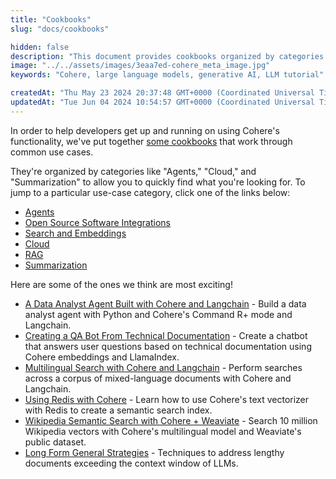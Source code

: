 ```yaml
---
title: "Cookbooks"
slug: "docs/cookbooks"

hidden: false
description: "This document provides cookbooks organized by categories like 'agents,' 'Cloud,' and 'summarization' to help developers quickly get started with Cohere's functionality, including building data analyst agents, creating QA bots, performing multilingual searches, using Redis, and more."
image: "../../assets/images/3eaa7ed-cohere_meta_image.jpg"  
keywords: "Cohere, large language models, generative AI, LLM tutorial"

createdAt: "Thu May 23 2024 20:37:48 GMT+0000 (Coordinated Universal Time)"
updatedAt: "Tue Jun 04 2024 10:54:57 GMT+0000 (Coordinated Universal Time)"
---
```

In order to help developers get up and running on using Cohere's functionality, we've put together [some cookbooks](/page/cookbooks) that work through common use cases.

They're organized by categories like "Agents," "Cloud," and "Summarization" to allow you to quickly find what you're looking for. To jump to a particular use-case category, click one of the links below:

- [Agents](/page/cookbooks#agents)
- [Open Source Software Integrations](/page/cookbooks#oss)
- [Search and Embeddings](/page/cookbooks#search)
- [Cloud](/page/cookbooks#cloud)
- [RAG](/page/cookbooks#rag)
- [Summarization](/page/cookbooks#summarization)

Here are some of the ones we think are most exciting!

- [A Data Analyst Agent Built with Cohere and Langchain](/page/data-analyst-agent) - Build a data analyst agent with Python and Cohere's Command R+ mode and Langchain.
- [Creating a QA Bot From Technical Documentation](/page/creating-a-qa-bot) - Create a chatbot that answers user questions based on technical documentation using Cohere embeddings and LlamaIndex.
- [Multilingual Search with Cohere and Langchain](/page/multilingual-search) - Perform searches across a corpus of mixed-language documents with Cohere and Langchain.
- [Using Redis with Cohere](/docs/redis-and-cohere#building-a-retrieval-pipeline-with-cohere-and-redis) - Learn how to use Cohere's text vectorizer with Redis to create a semantic search index.
- [Wikipedia Semantic Search with Cohere + Weaviate](/page/wikipedia-search-with-weaviate) - Search 10 million Wikipedia vectors with Cohere's multilingual model and Weaviate's public dataset.
- [Long Form General Strategies](/page/long-form-general-strategies) - Techniques to address lengthy documents exceeding the context window of LLMs.
